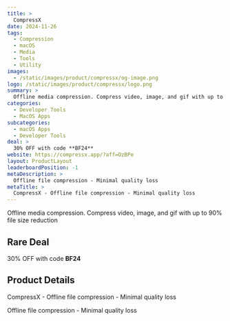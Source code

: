 ```yaml
---
title: >
  CompressX
date: 2024-11-26
tags:
  - Compression
  - macOS
  - Media
  - Tools
  - Utility
images:
  - /static/images/product/compressx/og-image.png
logo: /static/images/product/compressx/logo.png
summary: >
  Offline media compression. Compress video, image, and gif with up to 90% file size reduction
categories:
  - Developer Tools
  - MacOS Apps
subcategories:
  - macOS Apps
  - Developer Tools
deal: >
  30% OFF with code **BF24**
website: https://compressx.app/?aff=OzBPe
layout: ProductLayout
leaderboardPosition: -1
metaDescription: >
  Offline file compression - Minimal quality loss
metaTitle: >
  CompressX - Offline file compression - Minimal quality loss
---
```

Offline media compression. Compress video, image, and gif with up to 90% file size reduction

## Rare Deal

30% OFF with code **BF24**

## Product Details

CompressX - Offline file compression - Minimal quality loss

Offline file compression - Minimal quality loss
